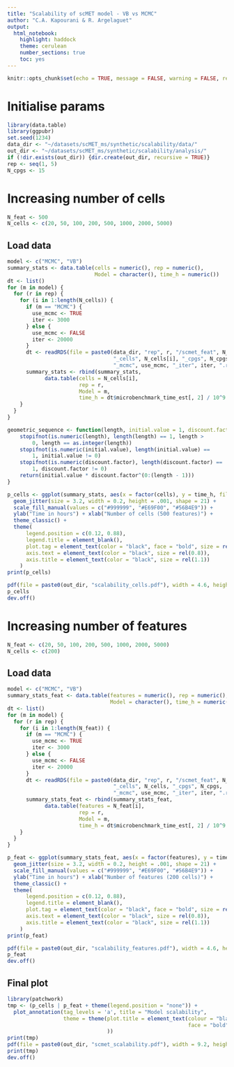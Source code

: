 ```yaml
---
title: "Scalability of scMET model - VB vs MCMC"
author: "C.A. Kapourani & R. Argelaguet"
output: 
  html_notebook: 
    highlight: haddock
    theme: cerulean
    number_sections: true
    toc: yes
---
```


```r
knitr::opts_chunk$set(echo = TRUE, message = FALSE, warning = FALSE, results = "hide")
```

# Initialise params
```r
library(data.table)
library(ggpubr)
set.seed(1234)
data_dir <- "~/datasets/scMET_ms/synthetic/scalability/data/"
out_dir <- "~/datasets/scMET_ms/synthetic/scalability/analysis/"
if (!dir.exists(out_dir)) {dir.create(out_dir, recursive = TRUE)}
rep <- seq(1, 5)
N_cpgs <- 15
```

# Increasing number of cells
```r
N_feat <- 500
N_cells <- c(20, 50, 100, 200, 500, 1000, 2000, 5000)
```

## Load data
```r
model <- c("MCMC", "VB")
summary_stats <- data.table(cells = numeric(), rep = numeric(), 
                            Model = character(), time_h = numeric())
dt <- list()
for (m in model) {
  for (r in rep) {
    for (i in 1:length(N_cells)) {
      if (m == "MCMC") {
        use_mcmc <- TRUE
        iter <- 3000
      } else {
        use_mcmc <- FALSE
        iter <- 20000
      }
      dt <- readRDS(file = paste0(data_dir, "rep", r, "/scmet_feat", N_feat, 
                                  "_cells", N_cells[i], "_cpgs", N_cpgs, 
                                  "_mcmc", use_mcmc, "_iter", iter, ".rds"))
      summary_stats <- rbind(summary_stats,
            data.table(cells = N_cells[i],
                       rep = r,
                       Model = m,
                       time_h = dt$microbenchmark_time_est[, 2] / 10^9 / 60 / 60) )
    }
  }
}
```


```r
geometric_sequence <- function(length, initial.value = 1, discount.factor = 0.5) {
    stopifnot(is.numeric(length), length(length) == 1, length > 
        0, length == as.integer(length))
    stopifnot(is.numeric(initial.value), length(initial.value) == 
        1, initial.value != 0)
    stopifnot(is.numeric(discount.factor), length(discount.factor) == 
        1, discount.factor != 0)
    return(initial.value * discount.factor^(0:(length - 1)))
}

p_cells <- ggplot(summary_stats, aes(x = factor(cells), y = time_h, fill = Model)) +
  geom_jitter(size = 3.2, width = 0.2, height = .001, shape = 21) +
  scale_fill_manual(values = c("#999999", "#E69F00", "#56B4E9")) +
  ylab("Time in hours") + xlab("Number of cells (500 features)") +
  theme_classic() +
  theme(
      legend.position = c(0.12, 0.88),
      legend.title = element_blank(),
      plot.tag = element_text(color = "black", face = "bold", size = rel(1.4)),
      axis.text = element_text(color = "black", size = rel(0.8)),
      axis.title = element_text(color = "black", size = rel(1.1))
    )
print(p_cells)
```

```r
pdf(file = paste0(out_dir, "scalability_cells.pdf"), width = 4.6, height = 3.4)
p_cells
dev.off()
```

# Increasing number of features
```r
N_feat <- c(20, 50, 100, 200, 500, 1000, 2000, 5000)
N_cells <- c(200)
```

## Load data
```r
model <- c("MCMC", "VB")
summary_stats_feat <- data.table(features = numeric(), rep = numeric(), 
                                 Model = character(), time_h = numeric())
dt <- list()
for (m in model) {
  for (r in rep) {
    for (i in 1:length(N_feat)) {
      if (m == "MCMC") {
        use_mcmc <- TRUE
        iter <- 3000
      } else {
        use_mcmc <- FALSE
        iter <- 20000
      }
      dt <- readRDS(file = paste0(data_dir, "rep", r, "/scmet_feat", N_feat[i], 
                                  "_cells", N_cells, "_cpgs", N_cpgs, 
                                  "_mcmc", use_mcmc, "_iter", iter, ".rds"))
      summary_stats_feat <- rbind(summary_stats_feat,
            data.table(features = N_feat[i],
                       rep = r,
                       Model = m,
                       time_h = dt$microbenchmark_time_est[, 2] / 10^9 / 60 / 60) )
    }
  }
}
```


```r

p_feat <- ggplot(summary_stats_feat, aes(x = factor(features), y = time_h, fill = Model)) +
  geom_jitter(size = 3.2, width = 0.2, height = .001, shape = 21) +
  scale_fill_manual(values = c("#999999", "#E69F00", "#56B4E9")) +
  ylab("Time in hours") + xlab("Number of features (200 cells)") +
  theme_classic() +
  theme(
      legend.position = c(0.12, 0.88),
      legend.title = element_blank(),
      plot.tag = element_text(color = "black", face = "bold", size = rel(1.4)),
      axis.text = element_text(color = "black", size = rel(0.8)),
      axis.title = element_text(color = "black", size = rel(1.1))
    )
print(p_feat)
```

```r
pdf(file = paste0(out_dir, "scalability_features.pdf"), width = 4.6, height = 3.4)
p_feat
dev.off()
```

## Final plot
```r
library(patchwork)
tmp <- (p_cells | p_feat + theme(legend.position = "none")) + 
  plot_annotation(tag_levels = 'a', title = "Model scalability", 
                  theme = theme(plot.title = element_text(colour = "black", hjust = 0.5, vjust = -0.5,  
                                                          face = "bold", size = rel(1.5) ),
                                ))
print(tmp)
pdf(file = paste0(out_dir, "scmet_scalability.pdf"), width = 9.2, height = 4.1)
print(tmp)
dev.off()
```

